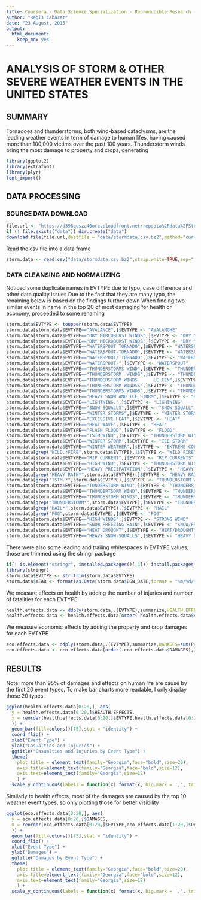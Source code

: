 ```yaml
---
title: Coursera - Data Science Specialization - Reproducible Research - Peer Assessment 2
author: "Regis Cabaret"
date: "23 August, 2015"
output:
  html_document:
    keep_md: yes
---
```


# ANALYSIS OF STORM & OTHER SEVERE WEATHER EVENTS IN THE UNITED STATES

## SUMMARY

Tornadoes and thunderstorms, both wind-based cataclysms, are the leading weather events in term of damage to human lifes, having caused more than 100,000 victims over the past 100 years.
Thunderstorm winds bring the most damage to property and crops, generating 

```r
library(ggplot2)
library(extrafont)
library(plyr)
font_import()
```

## DATA PROCESSING

### SOURCE DATA DOWNLOAD

```r
file.url <- "https://d396qusza40orc.cloudfront.net/repdata%2Fdata%2FStormData.csv.bz2"
if (! file.exists("data")) dir.create("data")
download.file(file.url,destfile = "data/stormdata.csv.bz2",method="curl")
```

Read the csv file into a data frame
```r
storm.data <- read.csv("data/stormdata.csv.bz2",strip.white=TRUE,sep=",",na.strings="NA")
```

### DATA CLEANSING AND NORMALIZING

Noticed some duplicate names in EVTYPE due to typo, case difference and other data quality issues
Due to the fact that they are many typo, the renaming below is based on the findings further down
When finding two similar events in name in the top 20 of most damaging for health or economy, proceeded to some renaming

```r
storm.data$EVTYPE <- toupper(storm.data$EVTYPE)
storm.data[storm.data$EVTYPE=="AVALANCE",]$EVTYPE <- "AVALANCHE"
storm.data[storm.data$EVTYPE=="DRY MIRCOBURST WINDS",]$EVTYPE <- "DRY MICROBURST WIND"
storm.data[storm.data$EVTYPE=="DRY MICROBURST WINDS",]$EVTYPE <- "DRY MICROBURST WIND"
storm.data[storm.data$EVTYPE=="WATERSPOUT TORNADO",]$EVTYPE <- "WATERSPOUT/TORNADO"
storm.data[storm.data$EVTYPE=="WATERSPOUT-TORNADO",]$EVTYPE <- "WATERSPOUT/TORNADO"
storm.data[storm.data$EVTYPE=="WATERSPOUT/ TORNADO",]$EVTYPE <- "WATERSPOUT/TORNADO"
storm.data[storm.data$EVTYPE=="WATERSPOUT-",]$EVTYPE <- "WATERSPOUT"
storm.data[storm.data$EVTYPE=="THUNDERSTORMS WIND",]$EVTYPE <- "THUNDERSTORM WIND"
storm.data[storm.data$EVTYPE=="THUNDERSTORM  WINDS",]$EVTYPE <- "THUNDERSTORM WIND"
storm.data[storm.data$EVTYPE=="THUNDERSTORM WINDS      LE CEN",]$EVTYPE <- "THUNDERSTORM WIND"
storm.data[storm.data$EVTYPE=="THUNDERSTORM WINDSS",]$EVTYPE <- "THUNDERSTORM WIND"
storm.data[storm.data$EVTYPE=="THUNDERSTORMS WINDS",]$EVTYPE <- "THUNDERSTORM WIND"
storm.data[storm.data$EVTYPE=="HEAVY SNOW AND ICE STORM",]$EVTYPE <- "HEAVY SNOW/ICE STORM"
storm.data[storm.data$EVTYPE=="LIGHTNING.",]$EVTYPE <- "LIGHTNING"
storm.data[storm.data$EVTYPE=="SNOW SQUALLS",]$EVTYPE <- "SNOW SQUALL"
storm.data[storm.data$EVTYPE=="WINTER STORMS",]$EVTYPE <- "WINTER STORM"
storm.data[storm.data$EVTYPE=="EXCESSIVE HEAT",]$EVTYPE <- "HEAT"
storm.data[storm.data$EVTYPE=="HEAT WAVE",]$EVTYPE <- "HEAT"
storm.data[storm.data$EVTYPE=="FLASH FLOOD",]$EVTYPE <- "FLOOD"
storm.data[storm.data$EVTYPE=="TSTM WIND",]$EVTYPE <- "THUNDERSTORM WIND"
storm.data[storm.data$EVTYPE=="WINTER STORM",]$EVTYPE <- "ICE STORM"
storm.data[storm.data$EVTYPE=="WINTER WEATHER",]$EVTYPE <- "EXTREME COLD"
storm.data[grep("WILD.*FIRE",storm.data$EVTYPE),]$EVTYPE <- "WILD FIRE"
storm.data[storm.data$EVTYPE=="RIP CURRENT",]$EVTYPE <- "RIP CURRENTS"
storm.data[storm.data$EVTYPE=="HIGH WIND",]$EVTYPE <- "THUNDERSTORM WIND"
storm.data[storm.data$EVTYPE=="HEAVY PRECIPATATION",]$EVTYPE <- "HEAVY RAIN"
storm.data[grep("HEAVY RAIN*",storm.data$EVTYPE),]$EVTYPE <- "HEAVY RAIN"
storm.data[grep("TSTM.*",storm.data$EVTYPE),]$EVTYPE <- "THUNDERSTORM WIND"
storm.data[storm.data$EVTYPE=="TUNDERSTORM WIND",]$EVTYPE <- "THUNDERSTORM WIND"
storm.data[storm.data$EVTYPE=="THUNDERTSORM WIND",]$EVTYPE <- "THUNDERSTORM WIND"
storm.data[storm.data$EVTYPE=="THUNDESTORM WINDS",]$EVTYPE <- "THUNDERSTORM WIND"
storm.data[grep("THUNDERSTORM*",storm.data$EVTYPE),]$EVTYPE <- "THUNDERSTORM"
storm.data[grep("HAIL*",storm.data$EVTYPE),]$EVTYPE <- "HAIL"
storm.data[grep("FOG",storm.data$EVTYPE),]$EVTYPE <- "FOG"
storm.data[storm.data$EVTYPE=="HIGH WINDS",]$EVTYPE <- "STRONG WIND"
storm.data[storm.data$EVTYPE=="SNOW FREEZING RAIN",]$EVTYPE <- "SNOW/FREEZING RAIN"
storm.data[storm.data$EVTYPE=="HEAT DROUGHT",]$EVTYPE <- "HEAT/DROUGHT"
storm.data[storm.data$EVTYPE=="HEAVY SNOW-SQUALLS",]$EVTYPE <- "HEAVY SNOW/SQUALLS"

```

There were also some leading and trailing whitespaces in EVTYPE values, those are trimmed using the stringr package

```r
if(! is.element("stringr", installed.packages()[,1])) install.packages("stringr")
library(stringr)
storm.data$EVTYPE <- str_trim(storm.data$EVTYPE)
storm.data$YEAR <- format(as.Date(storm.data$BGN_DATE,format = "%m/%d/%Y"), "%Y")
```

We measure effects on health by adding the number of injuries and number of fatalities for each EVTYPE

```r
health.effects.data <- ddply(storm.data,.(EVTYPE),summarize,HEALTH.EFFECTS=sum(INJURIES + FATALITIES,rm.na=TRUE))
health.effects.data <- health.effects.data[order(-health.effects.data$HEALTH.EFFECTS),]
```

We measure economic effects by adding the property and crop damages for each EVTYPE

```r
eco.effects.data <- ddply(storm.data,.(EVTYPE),summarize,DAMAGES=sum(PROPDMG + CROPDMG,rm.na=TRUE))
eco.effects.data <- eco.effects.data[order(-eco.effects.data$DAMAGES),]
```

## RESULTS

Note: more than 95% of damages and effects on human life are cause by the first 20 event types. To make bar charts more readable, I only  display those 20 types. 

```r
ggplot(health.effects.data[0:20,], aes(
  y = health.effects.data[0:20,]$HEALTH.EFFECTS,
  x = reorder(health.effects.data[0:20,]$EVTYPE,health.effects.data[0:20,]$HEALTH.EFFECTS)
  )) +
  geom_bar(fill=colors()[75],stat = "identity") + 
  coord_flip() + 
  xlab("Event Type") + 
  ylab("Casualties and Injuries") + 
  ggtitle("Casualties and Injuries by Event Type") + 
  theme(
    plot.title = element_text(family="Georgia",face="bold",size=20),
    axis.title=element_text(family="Georgia",face="bold",size=12),
    axis.text=element_text(family="Georgia",size=12)
    ) +
  scale_y_continuous(labels = function(x) format(x, big.mark = ',', trim = TRUE, scientific = FALSE))
```

Similarly to health effects, most of the damages are caused by the top 10 weather event types, so only plotting those for better visibility

```r
ggplot(eco.effects.data[0:20,], aes(
  y = eco.effects.data[0:20,]$DAMAGES,
  x = reorder(eco.effects.data[0:20,]$EVTYPE,eco.effects.data[1:20,]$DAMAGES)
  )) + 
  geom_bar(fill=colors()[75],stat = "identity") + 
  coord_flip() + 
  xlab("Event Type") + 
  ylab("Damages") + 
  ggtitle("Damages by Event Type") + 
  theme(
    plot.title = element_text(family="Georgia",face="bold",size=20),
    axis.title=element_text(family="Georgia",face="bold",size=12),
    axis.text=element_text(family="Georgia",size=12)
    ) +
  scale_y_continuous(labels = function(x) format(x, big.mark = ',', trim = TRUE, scientific = FALSE))
```